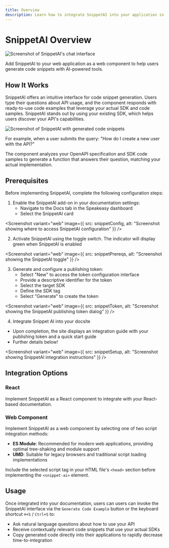 ```yaml
---
title: Overview
description: Learn how to integrate SnippetAI into your application in minutes.
---
```


# SnippetAI Overview


![Screenshot of SnippetAI's chat interface](../assets/snippet-ai/snippet-ai.png)

Add SnippetAI to your web application as a web component to help users generate code snippets with AI-powered tools.

## How It Works

SnippetAI offers an intuitive interface for code snippet generation. Users type their questions about API usage, and the component responds with ready-to-use code examples that leverage your actual SDK and code samples. SnippetAI stands out by using your existing SDK, which helps users discover your API's capabilities.

![Screenshot of SnippetAI with generated code snippets](../assets/snippet-ai/snippet-ai-demo.png)

For example, when a user submits the query:
"How do I create a new user with the API?"

The component analyzes your OpenAPI specification and SDK code samples to generate a function that answers their question, matching your actual implementation.

## Prerequisites

Before implementing SnippetAI, complete the following configuration steps:

1. Enable the SnippetAI add-on in your documentation settings:
   - Navigate to the Docs tab in the Speakeasy dashboard
   - Select the SnippetAI card

<Screenshot variant="web"
image={{
    src: snippetConfig,
    alt: "Screenshot showing where to access SnippetAI configuration"
  }}
/>

2. Activate SnippetAI using the toggle switch. The indicator will display green when SnippetAI is enabled

<Screenshot variant="web"
image={{
    src: snippetPrereqs,
    alt: "Screenshot showing the SnippetAI toggle"
  }}
/>

3. Generate and configure a publishing token:
   - Select "New" to access the token configuration interface
   - Provide a descriptive identifier for the token
   - Select the target SDK
   - Define the SDK tag
   - Select "Generate" to create the token

<Screenshot variant="web"
image={{
    src: snippetToken,
    alt: "Screenshot showing the SnippetAI publishing token dialog"
  }}
/>

4. Integrate Snippet AI into your docsite
  - Upon completion, the site displays an integration guide with your publishing token and a quick start guide
  - Further details below!

<Screenshot variant="web"
image={{
    src: snippetSetup,
    alt: "Screenshot showing SnippetAI integration instructions"
  }}
/>

## Integration Options

### React

Implement SnippetAI as a React component to integrate with your React-based documentation.

### Web Component

Implement SnippetAI as a web component by selecting one of two script integration methods:

- **ES Module**: Recommended for modern web applications, providing optimal tree-shaking and module support
- **UMD**: Suitable for legacy browsers and traditional script loading implementations

Include the selected script tag in your HTML file's `<head>` section before implementing the `<snippet-ai>` element.

## Usage

Once integrated into your documentation, users can users can invoke the SnippetAI interface via the `Generate Code Example` button or the keyboard shortcut `⌘+S` / `Ctrl+S` to:
- Ask natural language questions about how to use your API
- Receive contextually relevant code snippets that use your actual SDKs
- Copy generated code directly into their applications to rapidly decrease time-to-integration
